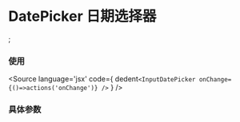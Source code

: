 <!-- InputDatePicker Doc -->

# DatePicker 日期选择器

<Meta title="Components/InputDatePicker" component={InputDatePicker} />;


### 使用

<Source
  language='jsx'
  code={
    dedent`<InputDatePicker onChange={()=>actions('onChange')} />`
  }
/>

### 具体参数
<ArgsTable of={InputDatePicker} />
